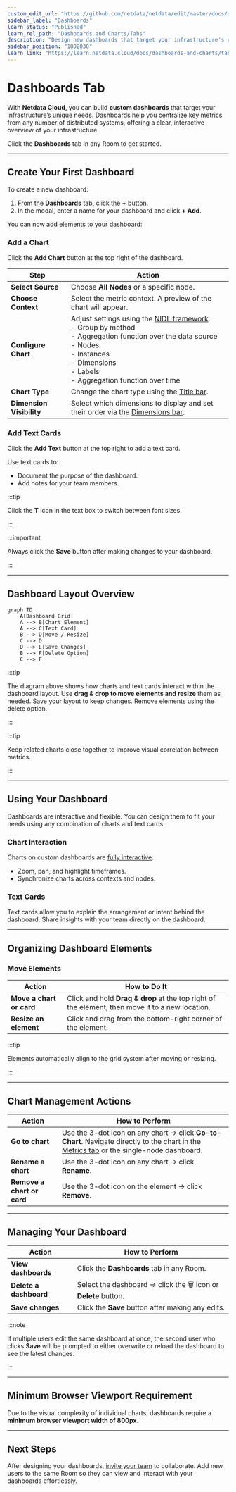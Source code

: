 ```yaml
---
custom_edit_url: "https://github.com/netdata/netdata/edit/master/docs/dashboards-and-charts/dashboards-tab.md"
sidebar_label: "Dashboards"
learn_status: "Published"
learn_rel_path: "Dashboards and Charts/Tabs"
description: "Design new dashboards that target your infrastructure's unique needs and share them with your team fortargeted visual anomaly detection or incident response."
sidebar_position: "1802030"
learn_link: "https://learn.netdata.cloud/docs/dashboards-and-charts/tabs/dashboards"
---
```


# Dashboards Tab

With **Netdata Cloud**, you can build **custom dashboards** that target your infrastructure’s unique needs. Dashboards help you centralize key metrics from any number of distributed systems, offering a clear, interactive overview of your infrastructure.

Click the **Dashboards** tab in any Room to get started.

---

## Create Your First Dashboard

To create a new dashboard:

1. From the **Dashboards** tab, click the **+** button.
2. In the modal, enter a name for your dashboard and click **+ Add**.

You can now add elements to your dashboard:

### Add a Chart

Click the **Add Chart** button at the top right of the dashboard.

| Step                     | Action                                                                                                                                                                                                                                                                                       |
|--------------------------|----------------------------------------------------------------------------------------------------------------------------------------------------------------------------------------------------------------------------------------------------------------------------------------------|
| **Select Source**        | Choose **All Nodes** or a specific node.                                                                                                                                                                                                                                                     |
| **Choose Context**       | Select the metric context. A preview of the chart will appear.                                                                                                                                                                                                                               |
| **Configure Chart**      | Adjust settings using the [NIDL framework](/docs/dashboards-and-charts/charts#nidl-framework):  <br/>- Group by method  <br/>- Aggregation function over the data source  <br/>- Nodes  <br/>- Instances  <br/>- Dimensions  <br/>- Labels  <br/>- Aggregation function over time |
| **Chart Type**           | Change the chart type using the [Title bar](/docs/dashboards-and-charts/charts#title-bar).                                                                                                                                                                                        |
| **Dimension Visibility** | Select which dimensions to display and set their order via the [Dimensions bar](/docs/dashboards-and-charts/charts#dimensions-bar).                                                                                                                                               |

### Add Text Cards

Click the **Add Text** button at the top right to add a text card.

Use text cards to:

- Document the purpose of the dashboard.
- Add notes for your team members.

:::tip

Click the **T** icon in the text box to switch between font sizes.

:::

:::important

Always click the **Save** button after making changes to your dashboard.

:::

---

## Dashboard Layout Overview

```mermaid
graph TD
    A[Dashboard Grid]
    A --> B[Chart Element]
    A --> C[Text Card]
    B --> D[Move / Resize]
    C --> D
    D --> E[Save Changes]
    B --> F[Delete Option]
    C --> F
```

:::tip

The diagram above shows how charts and text cards interact within the dashboard layout. Use **drag & drop to move elements and resize** them as needed. Save your layout to keep changes. Remove elements using the delete option.

:::

:::tip

Keep related charts close together to improve visual correlation between metrics.

:::

---

## Using Your Dashboard

Dashboards are interactive and flexible. You can design them to fit your needs using any combination of charts and text cards.

### Chart Interaction

Charts on custom dashboards are [fully interactive](/docs/dashboards-and-charts/charts):

- Zoom, pan, and highlight timeframes.
- Synchronize charts across contexts and nodes.

### Text Cards

Text cards allow you to explain the arrangement or intent behind the dashboard. Share insights with your team directly on the dashboard.

---

## Organizing Dashboard Elements

### Move Elements

| Action                   | How to Do It                                                                                    |
|--------------------------|-------------------------------------------------------------------------------------------------|
| **Move a chart or card** | Click and hold **Drag & drop** at the top right of the element, then move it to a new location. |
| **Resize an element**    | Click and drag from the bottom-right corner of the element.                                     |

:::tip

Elements automatically align to the grid system after moving or resizing.

:::

---

## Chart Management Actions

| Action                     | How to Perform                                                                                                                                                                                              |
|----------------------------|-------------------------------------------------------------------------------------------------------------------------------------------------------------------------------------------------------------|
| **Go to chart**            | Use the 3-dot icon on any chart → click **Go-to-Chart**. Navigate directly to the chart in the [Metrics tab](/docs/dashboards-and-charts/tabs/metrics) or the single-node dashboard. |
| **Rename a chart**         | Use the 3-dot icon on any chart → click **Rename**.                                                                                                                                                         |
| **Remove a chart or card** | Use the 3-dot icon on the element → click **Remove**.                                                                                                                                                       |

---

## Managing Your Dashboard

| Action                 | How to Perform                                                  |
|------------------------|-----------------------------------------------------------------|
| **View dashboards**    | Click the **Dashboards** tab in any Room.                       |
| **Delete a dashboard** | Select the dashboard → click the 🗑️ icon or **Delete** button. |
| **Save changes**       | Click the **Save** button after making any edits.               |

:::note

If multiple users edit the same dashboard at once, the second user who clicks **Save** will be prompted to either overwrite or reload the dashboard to see the latest changes.

:::

---

## Minimum Browser Viewport Requirement

Due to the visual complexity of individual charts, dashboards require a **minimum browser viewport width of 800px**.

---

## Next Steps

After designing your dashboards, [invite your team](/docs/netdata-cloud/spaces-and-rooms#team-collaboration) to collaborate. Add new users to the same Room so they can view and interact with your dashboards effortlessly.
